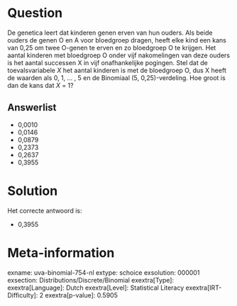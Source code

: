 Question
========

De genetica leert dat kinderen genen erven van hun ouders. Als beide
ouders de genen O en A voor bloedgroep dragen, heeft elke kind een kans
van 0,25 om twee O-genen te erven en zo bloedgroep O te krijgen. Het
aantal kinderen met bloedgroep O onder vijf nakomelingen van deze ouders
is het aantal successen X in vijf onafhankelijke pogingen. Stel dat de
toevalsvariabele *X* het aantal kinderen is met de bloedgroep O, dus X
heeft de waarden als 0, 1, \... , 5 en de Binomiaal (5, 0,25)-verdeling.
Hoe groot is dan de kans dat *X* = 1?

Answerlist
----------

* 0,0010
* 0,0146
* 0,0879
* 0,2373
* 0,2637
* 0,3955

Solution
========

Het correcte antwoord is: 

* 0,3955

Meta-information
================
exname: uva-binomial-754-nl
extype: schoice
exsolution: 000001
exsection: Distributions/Discrete/Binomial
exextra[Type]: 
exextra[Language]: Dutch
exextra[Level]: Statistical Literacy
exextra[IRT-Difficulty]: 2
exextra[p-value]: 0.5905
